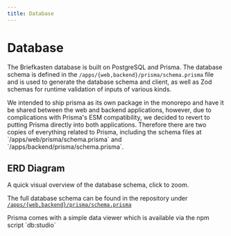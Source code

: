 ```yaml
---
title: Database
---
```


# Database

The Briefkasten database is built on PostgreSQL and Prisma. The database schema is defined in the `/apps/{web,backend}/prisma/schema.prisma` file and is used to generate the database schema and client, as well as Zod schemas for runtime validation of inputs of various kinds.

<Callout className="shadow-xs">
  We intended to ship prisma as its own package in the monorepo and have it be
  shared between the web and backend applications, however, due to complications
  with Prisma's ESM compatibility, we decided to revert to putting Prisma
  directly into both applications. Therefore there are two copies of everything
  related to Prisma, including the schema files at
  `/apps/web/prisma/schema.prisma` and `/apps/backend/prisma/schema.prisma`.
</Callout>

## ERD Diagram

A quick visual overview of the database schema, click to zoom.


<ImageZoom src={Database1} alt="Settings -> API Token" />

The full database schema can be found in the repository under [`/apps/{web,backend}/prisma/schema.prisma`](https://github.com/ndom91/sveltekasten/blob/main/apps/web/prisma/schema.prisma)

<Callout className="shadow-xs">
  Prisma comes with a simple data viewer which is available via the npm script
  `db:studio`
</Callout>
